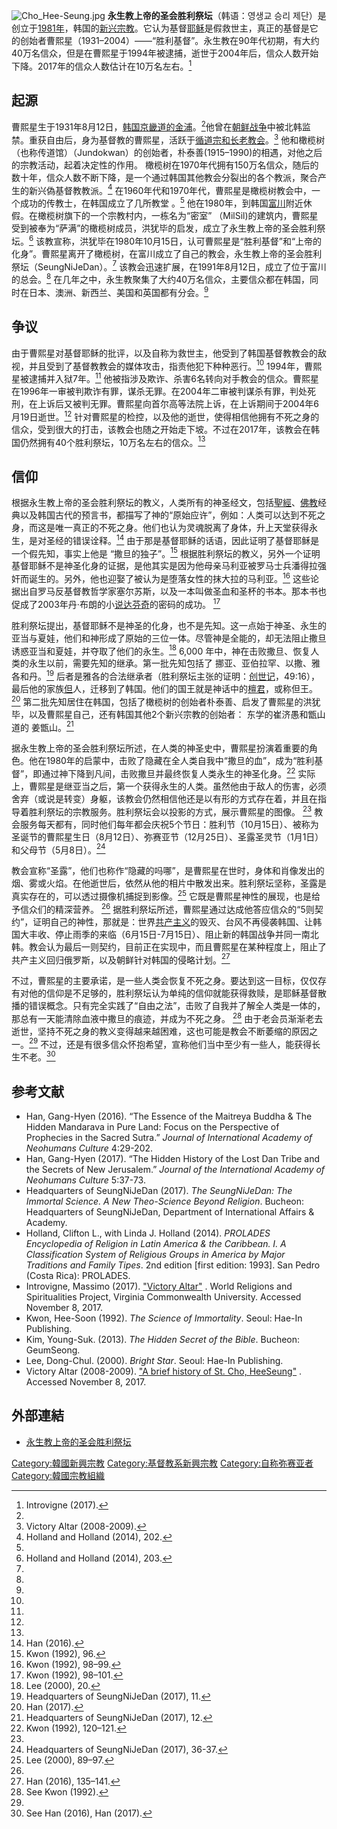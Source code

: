 {{Distinguish|永世教}}
[[File:Cho_Hee-Seung.jpg|thumb]]
'''永生教上帝的圣会胜利祭坛'''（韩语：영생교 승리 제단）是创立于[[1981年|1981年]]，韩国的[[新兴宗教|新兴宗教]]。它认为基督[[耶稣|耶稣]]是假救世主，真正的基督是它的创始者曹熙星（1931–2004）——“胜利基督”。永生教在90年代初期，有大约40万名信众，但是在曹熙星于1994年被逮捕，逝世于2004年后，信众人数开始下降。2017年的信众人数估计在10万名左右。<ref name="#1">Introvigne (2017).</ref>

==起源==

曹熙星生于1931年8月12日，[[金浦市|韩国京畿道的金浦]]。<ref name="#1"/>他曾在[[朝鲜战争|朝鲜战争]]中被北韩监禁。重获自由后，身为基督教的曹熙星，活跃于[[循道宗|循道宗]][[長老宗|和长老教会]]。<ref>Victory Altar (2008-2009).</ref> 他和橄榄树（也称传道馆）（Jundokwan）的创始者，朴泰善(1915–1990)的相遇，对他之后的宗教活动，起着决定性的作用。 橄榄树在1970年代拥有150万名信众，随后的数十年，信众人数不断下降，是一个通过韩国其他教会分裂出的各个教派，聚合产生的新兴偽基督教教派。<ref>Holland and Holland (2014), 202.</ref> 在1960年代和1970年代，曹熙星是橄榄树教会中，一个成功的传教士，在韩国成立了几所教堂 。<ref name="#1"/> 他在1980年，到韩国[[富川市|富川]]附近休假。在橄榄树旗下的一个宗教村内，一栋名为“密室” （MilSil)的建筑内，曹熙星受到被奉为“萨满”的橄榄树成员，洪犹毕的启发，成立了永生教上帝的圣会胜利祭坛。<ref name="#2">Holland and Holland (2014), 203.</ref> 该教宣称，洪犹毕在1980年10月15日，认可曹熙星是“胜利基督”和“上帝的化身”。曹熙星离开了橄榄树，在富川成立了自己的教会，永生教上帝的圣会胜利祭坛（SeungNiJeDan）。<ref name="#1"/> 该教会迅速扩展，在1991年8月12日，成立了位于富川的总会。<ref name="#2"/> 在几年之中，永生教聚集了大约40万名信众，主要信众都在韩国，同时在日本、澳洲、新西兰、美国和英国都有分会。<ref name="#1"/>

==争议==

由于曹熙星对基督耶稣的批评，以及自称为救世主，他受到了韩国基督教教会的敌视，并且受到了基督教教会的媒体攻击，指责他犯下种种恶行。<ref name="#1"/> 1994年，曹熙星被逮捕并入狱7年。<ref name="#2"/> 他被指涉及欺诈、杀害6名转向对手教会的信众。曹熙星在1996年一审被判欺诈有罪，谋杀无罪。在2004年二审被判谋杀有罪，判处死刑，在上诉后又被判无罪。曹熙星向首尔高等法院上诉，在上诉期间于2004年6月19日逝世。<ref name="#1"/> 针对曹熙星的检控，以及他的逝世，使得相信他拥有不死之身的信众，受到很大的打击，该教会也随之开始走下坡。不过在2017年，该教会在韩国仍然拥有40个胜利祭坛，10万名左右的信众。<ref name="#1"/>

==信仰==

根据永生教上帝的圣会胜利祭坛的教义，人类所有的神圣经文，包括[[聖經|聖經]]、[[佛教|佛教]]经典以及韩国古代的预言书，都描写了神的“原始应许”，例如：人类可以达到不死之身，而这是唯一真正的不死之身。他们也认为灵魂脱离了身体，升上天堂获得永生，是对圣经的错误诠释。<ref>Han (2016).</ref> 由于那是基督耶稣的话语，因此证明了基督耶稣是一个假先知，事实上他是 “撒旦的独子”。<ref>Kwon (1992), 96.</ref> 根据胜利祭坛的教义，另外一个证明基督耶稣不是神圣化身的证据，是他其实是因为他母亲马利亚被罗马士兵潘得拉强奸而诞生的。另外，他也迎娶了被认为是堕落女性的抹大拉的马利亚。<ref>Kwon (1992), 98–99.</ref> 这些论据出自罗马反基督教哲学家塞尔苏斯，以及一本叫做圣血和圣杯的书本。那本书也促成了2003年丹·布朗的小[[达芬奇密码|说达芬奇]]的密码的成功。 <ref>Kwon (1992), 98–101.</ref>

胜利祭坛提出，基督耶稣不是神圣的化身，也不是先知。这一点始于神圣、永生的亚当与夏娃，他们和神形成了原始的三位一体。尽管神是全能的，却无法阻止撒旦诱惑亚当和夏娃，并夺取了他们的永生。<ref>Lee (2000), 20.</ref> 6,000 年中，神在击败撒旦、恢复人类的永生以前，需要先知的继承。第一批先知包括了 挪亚、亚伯拉罕、以撒、雅各和丹。<ref>Headquarters of SeungNiJeDan (2017), 11.</ref> 后者是雅各的合法继承者（胜利祭坛主张的证明：[[创世记|创世记]]，49:16），最后他的家族[[但|但]]人，迁移到了韩国。他们的国王就是神话中的[[檀君|檀君]]，或称但王。<ref> Han (2017).</ref> 第二批先知居住在韩国，包括了橄榄树的创始者朴泰善、启发了曹熙星的洪犹毕，以及曹熙星自己，还有韩国其他2个新兴宗教的创始者： 东学的崔济愚和甑山道的 姜甑山。<ref>Headquarters of SeungNiJeDan (2017), 12.</ref>

据永生教上帝的圣会胜利祭坛所述，在人类的神圣史中，曹熙星扮演着重要的角色。他在1980年的启蒙中，击败了隐藏在全人类自我中“撒旦的血”，成为“胜利基督”，即通过神下降到凡间，击败撒旦并最终恢复人类永生的神圣化身。<ref>Kwon (1992), 120–121.</ref> 实际上，曹熙星是继亚当之后，第一个获得永生的人类。虽然他由于敌人的伤害，必须舍弃（或说是转变）身躯，该教会仍然相信他还是以有形的方式存在着，并且在指导着胜利祭坛的宗教服务。胜利祭坛会以投影的方式，展示曹熙星的图像。 <ref name="#1"/> 教会服务每天都有，同时他们每年都会庆祝5个节日：胜利节（10月15日）、被称为圣诞节的曹熙星生日（8月12日）、弥赛亚节（12月25日）、圣露圣灵节（1月1日）和父母节（5月8日）。<ref>Headquarters of SeungNiJeDan (2017), 36-37.</ref>

教会宣称“圣露”，他们也称作“隐藏的吗哪”，是曹熙星在世时，身体和肖像发出的烟、雾或火焰。在他逝世后，依然从他的相片中散发出来。胜利祭坛坚称，圣露是真实存在的，可以透过摄像机捕捉到影像。<ref>Lee (2000), 89–97.</ref> 它既是曹熙星神性的展现，也是给予信众们的精深营养。 <ref name="#1"/> 据胜利祭坛所述，曹熙星通过达成他答应信众的“5则契约”，证明自己的神性，那就是：世界[[共产主义|共产主义]]的毁灭、台风不再侵袭韩国、让韩国大丰收、停止雨季的来临（6月15日-7月15日）、阻止新的韩国战争并同一南北韩。教会认为最后一则契约，目前正在实现中，而且曹熙星在某种程度上，阻止了共产主义回归俄罗斯，以及朝鲜针对韩国的侵略计划。<ref>Han (2016), 135–141.</ref>

不过，曹熙星的主要承诺，是一些人类会恢复不死之身。要达到这一目标，仅仅存有对他的信仰是不足够的，胜利祭坛认为单纯的信仰就能获得救赎，是耶稣基督散播的错误概念。只有完全实践了“自由之法”，击败了自我并了解全人类是一体的，那总有一天能清除血液中撒旦的痕迹，并成为不死之身。 <ref>See Kwon (1992).</ref> 由于老会员渐渐老去逝世，坚持不死之身的教义变得越来越困难，这也可能是教会不断萎缩的原因之一。<ref name="#1"/> 不过，还是有很多信众怀抱希望，宣称他们当中至少有一些人，能获得长生不老。<ref>See Han (2016), Han (2017).</ref>

== 参考文献 ==
{{Reflist|3}}
*Han, Gang-Hyen (2016). “The Essence of the Maitreya Buddha & The Hidden Mandarava in Pure Land: Focus on the Perspective of Prophecies in the Sacred Sutra.” ''Journal of International Academy of Neohumans Culture'' 4:29-202.
*Han, Gang-Hyen (2017). “The Hidden History of the Lost Dan Tribe and the Secrets of New Jerusalem.” ''Journal of the International Academy of Neohumans Culture'' 5:37-73.
*Headquarters of SeungNiJeDan (2017). ''The SeungNiJeDan: The Immortal Science. A New Theo-Science Beyond Religion''. Bucheon: Headquarters of SeungNiJeDan, Department of International Affairs & Academy.
*Holland, Clifton L., with Linda J. Holland (2014). ''PROLADES Encyclopedia of Religion in Latin America & the Caribbean. I. A Classification System of Religious Groups in America by Major Traditions and Family Tipes''. 2nd edition [first edition: 1993]. San Pedro (Costa Rica): PROLADES. 
*Introvigne, Massimo (2017). [https://wrldrels.org/2017/10/29/victory-altar/ "Victory Altar"] {{Wayback|url=https://wrldrels.org/2017/10/29/victory-altar/ |date=20171109023258 }}. World Religions and Spiritualities Project, Virginia Commonwealth University. Accessed November 8, 2017.
*Kwon, Hee-Soon (1992). ''The Science of Immortality''. Seoul: Hae-In Publishing.
*Kim, Young-Suk. (2013). ''The Hidden Secret of the Bible''. Bucheon: GeumSeong. 
*Lee, Dong-Chul. (2000). ''Bright Star''. Seoul: Hae-In Publishing.
*Victory Altar (2008-2009). [http://victoryaltar.blogspot.it/2009/10/brief-history-of-st-cho-heeseung.html "A brief history of St. Cho, HeeSeung"] {{Wayback|url=http://victoryaltar.blogspot.it/2009/10/brief-history-of-st-cho-heeseung.html |date=20171109023705 }}. Accessed November 8, 2017.

==外部連結==
*[http://www.victoryaltar.org 永生教上帝的圣会胜利祭坛] {{Wayback|url=http://www.victoryaltar.org/ |date=20171109023100 }}

[[Category:韓國新興宗教|Category:韓國新興宗教]]
[[Category:基督教系新興宗教|Category:基督教系新興宗教]]
[[Category:自称弥赛亚者|Category:自称弥赛亚者]]
[[Category:韓國宗教組織|Category:韓國宗教組織]]